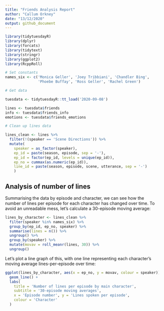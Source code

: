 ```yaml
---
title: "Friends Analysis Report"
author: "Callum Orkney"
date: "13/12/2020"
output: github_document
---
```


``` r
library(tidytuesdayR)
library(dplyr)
library(forcats)
library(tidytext)
library(stringr)
library(ggplot2)
library(RcppRoll)
```

``` r
# Set constants
names_six <- c('Monica Geller', 'Joey Tribbiani', 'Chandler Bing',
               'Phoebe Buffay', 'Ross Geller', 'Rachel Green')

# Get data

tuesdata <- tidytuesdayR::tt_load('2020-09-08')

lines <- tuesdata$friends
info <- tuesdata$friends_info
emotions <- tuesdata$friends_emotions

# Clean up lines data

lines_clean <- lines %>%
  filter(!(speaker == 'Scene Directions')) %>%
  mutate(
    speaker = as_factor(speaker),
    ep_id = paste(season, episode, sep = '-'),
    ep_id = factor(ep_id, levels = unique(ep_id)),
    ep_no = cummax(as.numeric(ep_id)),
    line_id = paste(season, episode, scene, utterance, sep = '-')
    )
```

## Analysis of number of lines
Summarising the data by episode and character, we can see how the number of lines per episode for each character has changed over time. To avoid an unreadable mess, let's calculate a 30-episode moving average:

``` r
lines_by_character <- lines_clean %>%
  filter(speaker %in% names_six) %>%
  group_by(ep_id, ep_no, speaker) %>% 
  summarise(lines = n()) %>%
  ungroup() %>% 
  group_by(speaker) %>%
  mutate(movav = roll_meanr(lines, 30)) %>%
  ungroup()
```

Let's plot a line graph of this, with one line representing each character's moving average lines-per-episode over time:

``` r
ggplot(lines_by_character, aes(x = ep_no, y = movav, colour = speaker)) +
  geom_line() +
  labs(
    title = 'Number of lines per episode by main character',
    subtitle = '30-episode moving averages',
    x = 'Episode number', y = 'Lines spoken per episode',
    colour = 'Character'
  )
```
